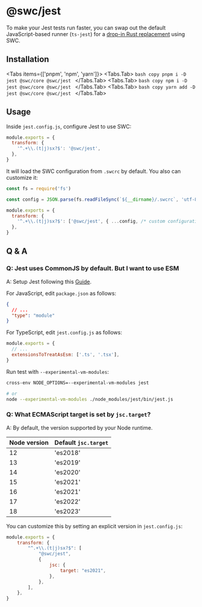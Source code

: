
# @swc/jest

To make your Jest tests run faster, you can swap out the default JavaScript-based runner (`ts-jest`) for a [drop-in Rust replacement](https://github.com/swc-project/pkgs/tree/main/packages/jest) using SWC.

## Installation

<Tabs items={['pnpm', 'npm', 'yarn']}>
  <Tabs.Tab>
    ```bash copy
    pnpm i -D jest @swc/core @swc/jest
    ```
  </Tabs.Tab>
  <Tabs.Tab>
    ```bash copy
    npm i -D jest @swc/core @swc/jest
    ```
  </Tabs.Tab>
  <Tabs.Tab>
    ```bash copy
    yarn add -D jest @swc/core @swc/jest
    ```
  </Tabs.Tab>
</Tabs>

## Usage

Inside `jest.config.js`, configure Jest to use SWC:

```js filename="jest.config.js" copy
module.exports = {
  transform: {
    '^.+\\.(t|j)sx?$': '@swc/jest',
  },
}
```

It will load the SWC configuration from `.swcrc` by default. You also can customize it:

```js filename="jest.config.js" copy
const fs = require('fs')

const config = JSON.parse(fs.readFileSync(`${__dirname}/.swcrc`, 'utf-8'))

module.exports = {
  transform: {
    '^.+\\.(t|j)sx?$': ['@swc/jest', { ...config, /* custom configuration in Jest */ }],
  },
}
```

## Q & A

### Q: Jest uses CommonJS by default. But I want to use ESM

A: Setup Jest following this [Guide](https://jestjs.io/docs/ecmascript-modules).

For JavaScript, edit `package.json` as follows:

```json filename="package.json" copy
{
  // ...
  "type": "module"
}
```

For TypeScript, edit `jest.config.js` as follows:

```js filename="jest.config.js" copy
module.exports = {
  // ...
  extensionsToTreatAsEsm: ['.ts', '.tsx'],
}
```

Run test with `--experimental-vm-modules`:

```sh
cross-env NODE_OPTIONS=--experimental-vm-modules jest

# or
node --experimental-vm-modules ./node_modules/jest/bin/jest.js
```

### Q: What ECMAScript target is set by `jsc.target`?

A: By default, the version supported by your Node runtime.

| Node version | Default `jsc.target` |
| ------------ | -------------------- |
| 12           | 'es2018'             |
| 13           | 'es2019'             |
| 14           | 'es2020'             |
| 15           | 'es2021'             |
| 16           | 'es2021'             |
| 17           | 'es2022'             |
| 18           | 'es2023'             |

You can customize this by setting an explicit version in `jest.config.js`:

```js filename="jest.config.js" copy
module.exports = {
    transform: {
        "^.+\\.(t|j)sx?$": [
            "@swc/jest",
            {
                jsc: {
                    target: "es2021",
                },
            },
        ],
    },
}
```
